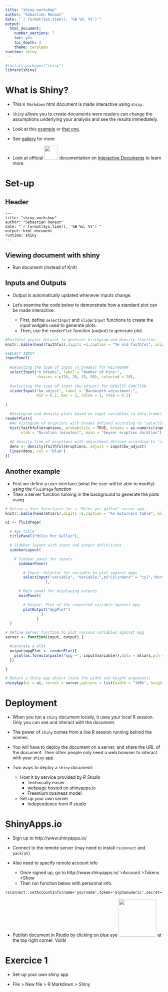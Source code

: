 ```yaml
---
title: "shiny_workshop"
author: "Sebastien Renaut"
date: "`r format(Sys.time(), '%B %d, %Y')`"
output: 
  html_document:
    number_sections: T
    toc: yes
    toc_depth: 3
    theme: cerulean
runtime: shiny
---
```


```r
#install.packages("shiny")
library(shiny)
```

# What is Shiny?
+ This `R Markdown` html document is made interactive using `shiny`. 

+ `Shiny` allows you to create documents were readers can change the assumptions underlying your analysis and see the results immediately. 

+ Look at this [example](https://gallery.shinyapps.io/087-crandash/) or [that one ](https://gallery.shinyapps.io/lake_erie_fisheries_stock_assessment_app/). 

+ See [gallery](https://shiny.rstudio.com/gallery/) for more  

+ Look at official ![](rsconnect/documents/rstudio.png){width=44px} documentation on [Interactive Documents](http://rmarkdown.rstudio.com/authoring_shiny.html) to learn more.

# Set-up

## Header
```header
---  
title: "shiny_workshop"  
author: "Sebastien Renaut"  
date: "`r format(Sys.time(), '%B %d, %Y')`"  
output: html_document  
runtime: shiny  
---
```

## Viewing document with shiny  
+ Run document (instead of Knit)

## Inputs and Outputs
+ Output is automatically updated whenever inputs change.   

+ Let's examine the code below to demonstrate how a standard plot can be made interactive:
  + First, define  `selectInput` and `sliderInput` functions to create the *input* widgets used to generate plots.    
  + Then, use the `renderPlot` function (*output*) to generate plot.   
  

```r
#Faithful geyser dataset to generate histogram and density function.
knitr::kable(head(faithful),digits =1,caption = "Ye old faithful", align = "c") 

#SELECT INPUT
inputPanel(
  
  #selecting the type of input (n_breaks) for HISTOGRAM
  selectInput("n_breaks", label = "Number of bins:",
              choices = c(10, 20, 35, 50), selected = 20),
  
  #selecting the type of input (bw_adjust) for DENSITY FUNCTION
  sliderInput("bw_adjust", label = "Bandwidth adjustment:",
              min = 0.2, max = 2, value = 1, step = 0.2)
  
)

  #histogram and density plots based on input variables (a data.frame).
renderPlot({
  #An histogram of eruptions with breaks defined according to "selectInput"
  hist(faithful$eruptions, probability = TRUE, breaks = as.numeric(input$n_breaks),
       xlab = "Duration (minutes)", main = "Geyser eruption duration")
  
  #A density line of eruptions with adjustment defined according to "sliderInput"
  dens <- density(faithful$eruptions, adjust = input$bw_adjust)
  lines(dens, col = "blue")
})
```


## Another example
+ First we define a user interface (what the user will be able to modify) using the `fluidPage` function
+ Then a server function running in the background to generate the plots using 

```r
# Define a User Interfacce for a "Miles per gallon" server app.
knitr::kable(head(mtcars),digits =1,caption = "An motorcars table", align = "c")

ui <- fluidPage(

  # App title
  titlePanel("Miles Per Gallon"),

  # Sidebar layout with input and output definitions
  sidebarLayout(

    # Sidebar panel for inputs
      sidebarPanel(

        # Input: Selector for variable to plot against mpgs
        selectInput("variable", "Variable:",c("Cylinders" = "cyl","Horse power" = "hp","Gears" = "gear"))
                  ),

      # Main panel for displaying outputs
      mainPanel(

        # Output: Plot of the requested variable against mpg
        plotOutput("mpgPlot")
                )
              )
  )

# Define server function to plot various variables against mpg
server <- function(input, output) {

  #Generate a plot
  output$mpgPlot <- renderPlot({
    plot(as.formula(paste("mpg ~", input$variable)),data = mtcars,pch = 19,col = "darkred",main = paste("mpg ~", input$variable))
  })

}

# Return a Shiny app object (note the width and height arguments)
shinyApp(ui = ui, server = server,options = list(width = "100%", height = 600))
```  

# Deployment
+ When you run a `shiny` document locally, it uses your local R session. Only you can see and interact with the document.   

+ The power of `shiny` comes from a live R session running behind the scenes.

+ You will have to deploy the document on a server, and share the URL of the document. Then other people only need a web browser to interact with your `shiny` app.

+ Two ways to deploy a `shiny` document: 
  + Host it by service provided by *R Studio*   
    + Technically easier
    + webpage hosted on shinyapps.io
    + Freemium business model
  + Set up your own server
    +  Independence from *R studio*

# ShinyApps.io
+ Sign up to http://www.shinyapps.io/ 

+ Connect to the remote server (may need to install `rsconnect` and `packrat`)

+ Also need to specify remote account info
  + Once signed up, go to http://www.shinyapps.io/ >Account >Tokens >Show   
  + Then run function below with personnal info.  
    
```rsconnect
rsconnect::setAccountInfo(name='yourname',token='alphanumeric',secret='ASCII') 
```

+ Publish document in Rtudio by clicking on *blue eye* ![](rsconnect/documents/blue_eye.png){width=120px} at the top right corner. Voilà!  

# Exercice 1
+ Set-up your own shiny app

+ File > New file > R Markdown > Shiny 


